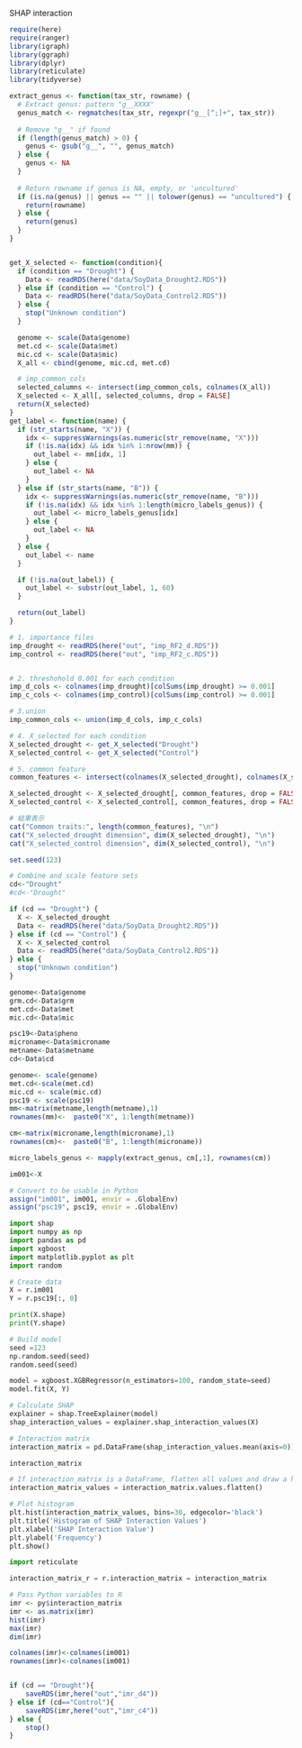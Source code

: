 
SHAP interaction

```r
require(here)
require(ranger)
library(igraph)
library(ggraph)
library(dplyr)
library(reticulate)
library(tidyverse)

extract_genus <- function(tax_str, rowname) {
  # Extract genus: pattern "g__XXXX"
  genus_match <- regmatches(tax_str, regexpr("g__[^;]+", tax_str))
  
  # Remove "g__" if found
  if (length(genus_match) > 0) {
    genus <- gsub("g__", "", genus_match)
  } else {
    genus <- NA
  }
  
  # Return rowname if genus is NA, empty, or 'uncultured'
  if (is.na(genus) || genus == "" || tolower(genus) == "uncultured") {
    return(rowname)
  } else {
    return(genus)
  }
}


get_X_selected <- function(condition){
  if (condition == "Drought") {
    Data <- readRDS(here("data/SoyData_Drought2.RDS"))
  } else if (condition == "Control") {
    Data <- readRDS(here("data/SoyData_Control2.RDS"))
  } else {
    stop("Unknown condition")
  }

  genome <- scale(Data$genome)
  met.cd <- scale(Data$met)
  mic.cd <- scale(Data$mic)
  X_all <- cbind(genome, mic.cd, met.cd)

  # imp_common_cols
  selected_columns <- intersect(imp_common_cols, colnames(X_all))
  X_selected <- X_all[, selected_columns, drop = FALSE]
  return(X_selected)
}
get_label <- function(name) {
  if (str_starts(name, "X")) {
    idx <- suppressWarnings(as.numeric(str_remove(name, "X")))
    if (!is.na(idx) && idx %in% 1:nrow(mm)) {
      out_label <- mm[idx, 1]
    } else {
      out_label <- NA
    }
  } else if (str_starts(name, "B")) {
    idx <- suppressWarnings(as.numeric(str_remove(name, "B")))
    if (!is.na(idx) && idx %in% 1:length(micro_labels_genus)) {
      out_label <- micro_labels_genus[idx]
    } else {
      out_label <- NA
    }
  } else {
    out_label <- name
  }

  if (!is.na(out_label)) {
    out_label <- substr(out_label, 1, 60)
  }

  return(out_label)
}


```


```r
# 1. importance files
imp_drought <- readRDS(here("out", "imp_RF2_d.RDS"))
imp_control <- readRDS(here("out", "imp_RF2_c.RDS"))


# 2. threshohold 0.001 for each condition
imp_d_cols <- colnames(imp_drought)[colSums(imp_drought) >= 0.001]
imp_c_cols <- colnames(imp_control)[colSums(imp_control) >= 0.001]

# 3.union
imp_common_cols <- union(imp_d_cols, imp_c_cols)

# 4. X_selected for each condition
X_selected_drought <- get_X_selected("Drought")
X_selected_control <- get_X_selected("Control")

# 5. common feature
common_features <- intersect(colnames(X_selected_drought), colnames(X_selected_control))

X_selected_drought <- X_selected_drought[, common_features, drop = FALSE]
X_selected_control <- X_selected_control[, common_features, drop = FALSE]

# 結果表示
cat("Common traits:", length(common_features), "\n")
cat("X_selected_drought dimension", dim(X_selected_drought), "\n")
cat("X_selected_control dimension", dim(X_selected_control), "\n")
```


```r
set.seed(123)

# Combine and scale feature sets
cd<-"Drought" 
#cd<-"Drought" 

if (cd == "Drought") {
  X <- X_selected_drought
  Data <- readRDS(here("data/SoyData_Drought2.RDS"))
} else if (cd == "Control") {
  X <- X_selected_control
  Data <- readRDS(here("data/SoyData_Control2.RDS"))
} else {
  stop("Unknown condition")
}

genome<-Data$genome
grm.cd<-Data$grm
met.cd<-Data$met
mic.cd<-Data$mic

psc19<-Data$pheno
microname<-Data$microname
metname<-Data$metname
cd<-Data$cd

genome<- scale(genome)
met.cd<-scale(met.cd)
mic.cd <- scale(mic.cd)
psc19 <- scale(psc19)
mm<-matrix(metname,length(metname),1)
rownames(mm)<-  paste0("X", 1:length(metname))

cm<-matrix(microname,length(microname),1)
rownames(cm)<-  paste0("B", 1:length(microname))

micro_labels_genus <- mapply(extract_genus, cm[,1], rownames(cm))

im001<-X

# Convert to be usable in Python
assign("im001", im001, envir = .GlobalEnv)
assign("psc19", psc19, envir = .GlobalEnv)

```


```python
import shap
import numpy as np
import pandas as pd
import xgboost
import matplotlib.pyplot as plt
import random
```


```python
# Create data
X = r.im001
Y = r.psc19[:, 0]

print(X.shape)
print(Y.shape)

```




```python
# Build model
seed =123
np.random.seed(seed)
random.seed(seed)

model = xgboost.XGBRegressor(n_estimators=100, random_state=seed)
model.fit(X, Y)

# Calculate SHAP
explainer = shap.TreeExplainer(model)
shap_interaction_values = explainer.shap_interaction_values(X)

# Interaction matrix
interaction_matrix = pd.DataFrame(shap_interaction_values.mean(axis=0))

interaction_matrix
```


```python

# If interaction_matrix is a DataFrame, flatten all values and draw a histogram
interaction_matrix_values = interaction_matrix.values.flatten()

# Plot histogram
plt.hist(interaction_matrix_values, bins=30, edgecolor='black')
plt.title('Histogram of SHAP Interaction Values')
plt.xlabel('SHAP Interaction Value')
plt.ylabel('Frequency')
plt.show()

import reticulate

interaction_matrix_r = r.interaction_matrix = interaction_matrix
```


```r

# Pass Python variables to R
imr <- py$interaction_matrix
imr <- as.matrix(imr)
hist(imr)
max(imr)
dim(imr)

colnames(imr)<-colnames(im001)
rownames(imr)<-colnames(im001)


if (cd == "Drought"){
	saveRDS(imr,here("out","imr_d4"))
} else if (cd=="Control"){
	saveRDS(imr,here("out","imr_c4"))
} else {
	stop()
}
```

